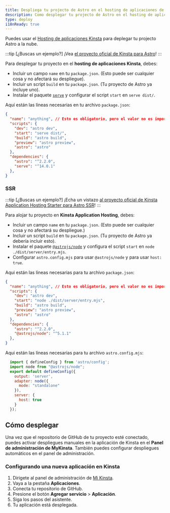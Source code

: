 ```yaml
---
title: Despliega tu projecto de Astro en el hosting de aplicaciones de Kinsta
description: Como desplegar tu projecto de Astro en el hosting de aplicaciones de Kinsta
type: deploy
i18nReady: true
---
```


Puedes usar el [Hosting de aplicaciones Kinsta](https://kinsta.com/application-hosting/) para deplegar tu projecto Astro a la nube.

:::tip [¿Buscas un ejemplo?]
¡Vea [el proyecto oficial de Kinsta para Astro](https://github.com/kinsta/hello-world-astro)!
:::

Para desplegar tu proyecto en el **hosting de aplicaciones Kinsta**, debes:
- Incluir un campo `name` en tu `package.json`. (Esto puede ser cualquier cosa y no afectará su despliegue).
- Incluir un script `build` en tu `package.json`. (Tu proyecto de Astro ya incluye uno).
- Instalar el paquete [`serve`](https://www.npmjs.com/package/serve) y configurar el script `start` en `serve dist/`.

Aquí están las líneas necesarias en tu archivo `package.json`:

```json title="package.json" {2,5,6} ins={12} "serv dist/"
{
  "name": "anything", // Esto es obligatorio, pero el valor no es importante.
  "scripts": {
    "dev": "astro dev",
    "start": "serve dist/",
    "build": "astro build",
    "preview": "astro preview",
    "astro": "astro"
  },
  "dependencies": {
    "astro": "^2.2.0",
    "serve": "^14.0.1"
  },
}
```

### SSR
:::tip [¿Buscas un ejemplo?]
¡Echa un vistazo [al proyecto oficial de Kinsta Application Hosting Starter para Astro SSR](https://github.com/kinsta/hello-world-astro-ssr)!
:::

Para alojar tu proyecto en **Kinsta Application Hosting**, debes:
- Incluir un campo `name` en tu `package.json`. (Esto puede ser cualquier cosa y no afectará su despliegue.)
- Incluir un script `build` en tu `package.json`. (Tu proyecto de Astro ya debería incluir esto).
- Instalar el paquete [`@astrojs/node`](https://www.npmjs.com/package/@astrojs/node) y configura el script `start` en `node ./dist/server/entry.mjs`.
- Configurar `astro.config.mjs` para usar `@astrojs/node` y para usar `host: true`.

Aqui están las líneas necesarias para tu archivo `package.json`:
```json title="package.json" {2,5,6} ins={12} "node ./dist/server/entry.mjs"
{
  "name": "anything", // Esto es obligatorio, pero el valor no es importante.
  "scripts": {
    "dev": "astro dev",
    "start": "node ./dist/server/entry.mjs",
    "build": "astro build",
    "preview": "astro preview",
    "astro": "astro"
  },
  "dependencies": {
    "astro": "^2.2.0",
    "@astrojs/node": "^5.1.1"
  },
}
```

Aqui están las líneas necesarias para tu archivo `astro.config.mjs`:
```js title="astro.config.mjs"
  import { defineConfig } from 'astro/config';
  import node from "@astrojs/node";
  export default defineConfig({
    output: 'server',
    adapter: node({
      mode: "standalone"
    }),
    server: {
      host: true
    }
  });
```

## Cómo desplegar

Una vez que el repositorio de GitHub de tu proyecto esté conectado, puedes activar despliegues manuales en la aplicación de Kinsta en el **Panel de administración de MyKinsta**. También puedes configurar despliegues automáticos en el panel de administración.

### Configurando una nueva aplicación en Kinsta

1. Dirigete al panel de administración de [Mi Kinsta](https://my.kinsta.com/).
2. Vaya a la pestaña **Aplicaciones**.
3. Conecta tu repositorio de GitHub.
4. Presione el botón **Agregar servicio** > **Aplicación**.
5. Siga los pasos del asistente.
6. Tu aplicación está desplegada.
